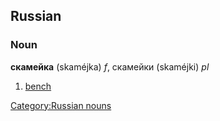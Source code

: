 ==Russian==
[[Category:Russian nouns]]
===Noun===
'''скамейка''' (skaméjka) ''f'', скамейки (skaméjki) ''pl''

# [[bench]]